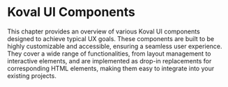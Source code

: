 
<Meta title="Components/Description" />

# Koval UI Components

This chapter provides an overview of various Koval UI components designed to achieve typical UX goals. These components are built to be highly customizable and accessible, ensuring a seamless user experience. They cover a wide range of functionalities, from layout management to interactive elements, and are implemented as drop-in replacements for corresponding HTML elements, making them easy to integrate into your existing projects.

